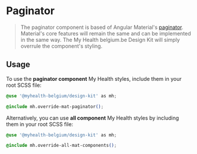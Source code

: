 
<Meta title="Angular Components/Paginator" />

# Paginator

> The paginator component is based of Angular Material's [paginator](https://material.angular.io/components/paginator). Material's core features will remain the same and can be implemented in the same way.
> The My Health belgium.be Design Kit will simply overrule the component's styling.

## Usage

To use the **paginator component** My Health styles, include them in your root SCSS file:

```css
@use '@myhealth-belgium/design-kit' as mh;

@include mh.override-mat-paginator();
```

Alternatively, you can use **all component** My Health styles by including them in your root SCSS file:

```css
@use '@myhealth-belgium/design-kit' as mh;

@include mh.override-all-mat-components();
```
